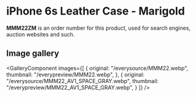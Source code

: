 
# iPhone 6s Leather Case - Marigold

<Callout type='info' emoji='👉🏻'>**MMM22ZM** is an order number for this product, used for search engines, auction websites and such.</Callout>

## Image gallery

<GalleryComponent
    images={[
      {
        original: "/everysource/MMM22.webp",
        thumbnail: "/everypreview/MMM22.webp",
      },
      {
        original: "/everysource/MMM22_AV1_SPACE_GRAY.webp",
        thumbnail: "/everypreview/MMM22_AV1_SPACE_GRAY.webp",
      }
    ]}
  />
